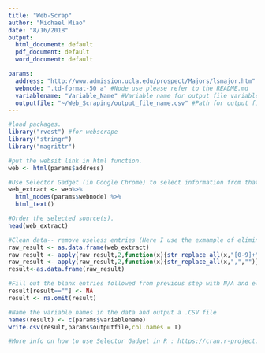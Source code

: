 ```yaml
---
title: "Web-Scrap"
author: "Michael Miao"
date: "8/16/2018"
output:
  html_document: default
  pdf_document: default
  word_document: default

params:
  address: "http://www.admission.ucla.edu/prospect/Majors/lsmajor.htm" #Web-address for which website you want to scrape
  webnode: ".td-format-50 a" #Node use please refer to the README.md
  variablename: "Variable_Name" #Variable name for output file variables, could be several
  outputfile: "~/Web_Scraping/output_file_name.csv" #Path for output file and name.
---
```


```r
#load packages.
library("rvest") #for webscrape
library("stringr") 
library("magrittr")
```

```r
#put the websit link in html function.
web <- html(params$address) 

#Use Selector Gadget (in Google Chrome) to select information from that website, which automatically forms short piece of code and put the piece of code in html_nodes. 
web_extract <- web%>%
  html_nodes(params$webnode) %>% 
  html_text()

#Order the selected source(s).
head(web_extract) 

#Clean data-- remove useless entries (Here I use the exmample of eliminating digits and ",").
raw_result <- as.data.frame(web_extract)
raw_result <- apply(raw_result,2,function(x){str_replace_all(x,"[0-9]+","")})
raw_result <- apply(raw_result,2,function(x){str_replace_all(x,",","")})
result<-as.data.frame(raw_result)

#Fill out the blank entries followed from previous step with N/A and eliminate N/A.  
result[result==""] <- NA
result <- na.omit(result)

#Name the variable names in the data and output a .CSV file
names(result) <- c(params$variablename)
write.csv(result,params$outputfile,col.names = T)

#More info on how to use Selector Gadget in R : https://cran.r-project.org/web/packages/rvest/vignettes/selectorgadget.html.
```
